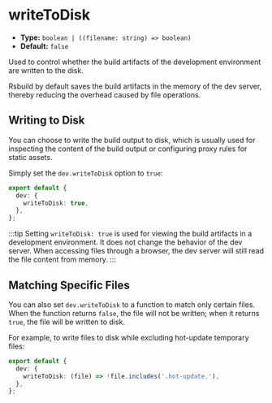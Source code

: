 # writeToDisk

- **Type:** `boolean | ((filename: string) => boolean)`
- **Default:** `false`

Used to control whether the build artifacts of the development environment are written to the disk.

Rsbuild by default saves the build artifacts in the memory of the dev server, thereby reducing the overhead caused by file operations.

## Writing to Disk

You can choose to write the build output to disk, which is usually used for inspecting the content of the build output or configuring proxy rules for static assets.

Simply set the `dev.writeToDisk` option to `true`:

```ts
export default {
  dev: {
    writeToDisk: true,
  },
};
```

:::tip
Setting `writeToDisk: true` is used for viewing the build artifacts in a development environment. It does not change the behavior of the dev server. When accessing files through a browser, the dev server will still read the file content from memory.
:::

## Matching Specific Files

You can also set `dev.writeToDisk` to a function to match only certain files. When the function returns `false`, the file will not be written; when it returns `true`, the file will be written to disk.

For example, to write files to disk while excluding hot-update temporary files:

```ts
export default {
  dev: {
    writeToDisk: (file) => !file.includes('.hot-update.'),
  },
};
```
